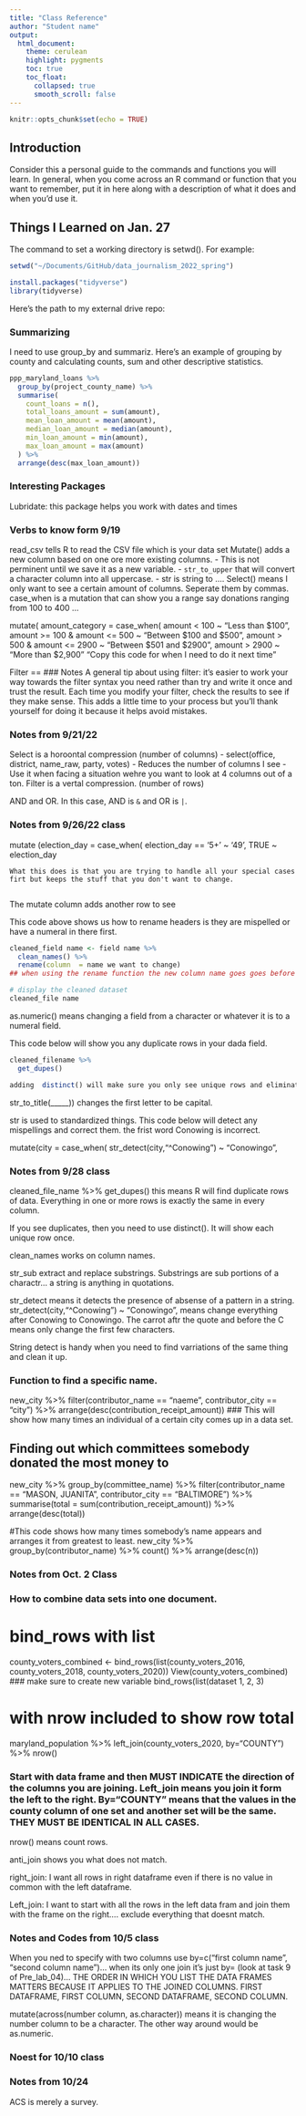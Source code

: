 ```yaml
---
title: "Class Reference"
author: "Student name"
output:
  html_document:
    theme: cerulean
    highlight: pygments
    toc: true
    toc_float:
      collapsed: true
      smooth_scroll: false
---
```


```r
knitr::opts_chunk$set(echo = TRUE)
```

## Introduction

Consider this a personal guide to the commands and functions you will learn. In general, when you come across an R command or function that you want to remember, put it in here along with a description of what it does and when you'd use it.


## Things I Learned on Jan. 27

The command to set a working directory is setwd(). For example:

```r
setwd("~/Documents/GitHub/data_journalism_2022_spring")
```

```r
install.packages("tidyverse")
library(tidyverse)
```


Here's the path to my external drive repo:



### Summarizing

I need to use group_by and summariz. Here's an example of grouping by county and calculating counts, sum and other descriptive statistics.


```r
ppp_maryland_loans %>%
  group_by(project_county_name) %>%
  summarise(
    count_loans = n(),
    total_loans_amount = sum(amount),
    mean_loan_amount = mean(amount),
    median_loan_amount = median(amount),
    min_loan_amount = min(amount),
    max_loan_amount = max(amount)
  ) %>%
  arrange(desc(max_loan_amount))
```

### Interesting Packages

Lubridate: this package helps you work with dates and times 

### Verbs to know form 9/19
read_csv tells R to read the CSV file which is your data set
Mutate() adds a new column based on one ore more existing columns.
  - This is not perminent until we save it as a new variable.
  - `str_to_upper` that will convert a character column into all uppercase.
  - str is string to ....
Select() means I only want to see a certain amount of columns. Seperate them by commas. 
case_when is a mutation that can show you a range say donations ranging from 100 to 400 ... 

mutate(
    amount_category = case_when(
        amount < 100 ~ "Less than $100",
        amount >= 100 & amount <= 500 ~ "Between $100 and $500",
        amount > 500 & amount <= 2900 ~ "Between $501 and $2900",
        amount > 2900 ~ "More than $2,900"
    "Copy this code for when I need to do it next time"
    
Filter ==
### Notes
A general tip about using filter: it's easier to work your way towards the filter syntax you need rather than try and write it once and trust the result. Each time you modify your filter, check the results to see if they make sense. This adds a little time to your process but you'll thank yourself for doing it because it helps avoid mistakes.

### Notes from 9/21/22
Select is a horoontal compression (number of columns) 
  - select(office, district, name_raw, party, votes)
  - Reduces the number of columns I see
  - Use it when facing a situation wehre you want to look at 4 columns out of a ton.
Filter is a vertal compression. (number of rows)

AND and OR. In this case, AND is `&` and OR is `|`.

### Notes from 9/26/22 class

  mutate  (election_day = case_when(
    election_day == '5+' ~ '49',
    TRUE ~ election_day
    
    What this does is that you are trying to handle all your special cases firt but keeps the stuff that you don't want to change.
      
  The mutate column adds another row to see

This code above shows us how to rename headers is they are mispelled or have a numeral in there first.
```r
cleaned_field name <- field name %>%
  clean_names() %>% 
  rename(column  = name we want to change)
## when using the rename function the new column name goes goes before the old column name

# display the cleaned dataset
cleaned_file name
```

as.numeric() means changing a field from a character or whatever it is to a numeral field.


This code below will show you any duplicate rows in your dada field.
```r
cleaned_filename %>% 
  get_dupes()

adding  distinct() will make sure you only see unique rows and eliminate any duplicates.

```

str_to_title(_____)) changes the first letter to be capital. 


str is used to standardized things. This code below will detect any mispellings and correct them. the frist word Conowing is incorrect.

  mutate(city = case_when(
    str_detect(city,"^Conowing") ~ "Conowingo",
    
### Notes from 9/28 class

cleaned_file_name %>% 
  get_dupes() this means R will find duplicate rows of data. Everything in one or more rows is exactly the same in every column.

If you see duplicates, then you need to use   distinct(). It will show each unique row once.

clean_names works on column names. 

str_sub extract and replace substrings. Substrings are sub portions of a charactr... a string is anything in quotations. 

str_detect means it detects the presence of absense of a pattern in a string.
str_detect(city,"^Conowing") ~ "Conowingo", means change everything after Conowing to Conowingo. The carrot aftr the quote and before the C means only change the first few characters.

String detect is handy when you need to find varriations of the same thing and clean it up. 


### Function to find a specific name.
new_city %>% 
filter(contributor_name == "naeme",
       contributor_city == "city") %>% 
arrange(desc(contribution_receipt_amount))
### This will show how many times an individual of a certain city comes up in a data set.

## Finding out which committees somebody donated the most money to
new_city %>%
group_by(committee_name) %>%
filter(contributor_name == "MASON, JUANITA",
       contributor_city == "BALTIMORE") %>%
summarise(total = sum(contribution_receipt_amount)) %>%
arrange(desc(total))

#This code shows how many times somebody's name appears and arranges it from greatest to least.
new_city %>%
  group_by(contributor_name) %>%
  count() %>%
  arrange(desc(n))
  
### Notes from Oct. 2 Class
### How to combine data sets into one document.
# bind_rows with list
county_voters_combined <- bind_rows(list(county_voters_2016, county_voters_2018, county_voters_2020))
View(county_voters_combined)
### make sure to create new variable bind_rows(list(dataset 1, 2, 3)

# with nrow included to show row total
maryland_population %>% 
  left_join(county_voters_2020, by="COUNTY") %>% 
  nrow()
  
### Start with data frame and then MUST INDICATE the direction of the columns you are joining. Left_join means you join it form the left to the right. By="COUNTY" means that the values in the county column of one set and another set will be the same. THEY MUST BE IDENTICAL IN ALL CASES.
nrow() means count rows. 

anti_join shows you what does not match.

right_join: I want all rows in right dataframe even if there is no value in common with the left dataframe.

Left_join: I want to start with all the rows in the left data fram and join them with the frame on the right.... exclude everything that doesnt match. 

### Notes and Codes from 10/5 class
When you ned to specify with two columns use by=c("first column name", "second column name")... when its only one join it's just by=
(look at task 9 of Pre_lab_04)... THE ORDER IN WHICH YOU LIST THE DATA FRAMES MATTERS BECAUSE IT APPLIES TO THE JOINED COLUMNS. FIRST DATAFRAME, FIRST COLUMN, SECOND DATAFRAME, SECOND COLUMN. 

mutate(across(number column, as.character)) means it is changing the number column to be a character. The other way around would be as.numeric. 


### Noest for 10/10 class

### Notes from 10/24
ACS is merely a survey.

